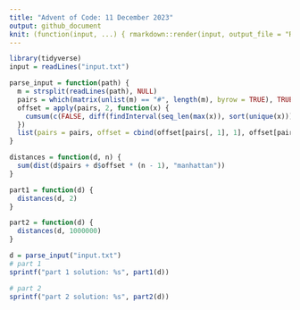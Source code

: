 ```yaml
---
title: "Advent of Code: 11 December 2023"
output: github_document
knit: (function(input, ...) { rmarkdown::render(input, output_file = "README.md", envir = globalenv()) })
---
```


```r
library(tidyverse)
input = readLines("input.txt")

parse_input = function(path) {
  m = strsplit(readLines(path), NULL)
  pairs = which(matrix(unlist(m) == "#", length(m), byrow = TRUE), TRUE)
  offset = apply(pairs, 2, function(x) {
    cumsum(c(FALSE, diff(findInterval(seq_len(max(x)), sort(unique(x)))) == 0))
  })
  list(pairs = pairs, offset = cbind(offset[pairs[, 1], 1], offset[pairs[, 2], 2]))
}

distances = function(d, n) {
  sum(dist(d$pairs + d$offset * (n - 1), "manhattan"))
}

part1 = function(d) {
  distances(d, 2)
}

part2 = function(d) {
  distances(d, 1000000)
}

d = parse_input("input.txt")
# part 1
sprintf("part 1 solution: %s", part1(d))

# part 2
sprintf("part 2 solution: %s", part2(d))
```


